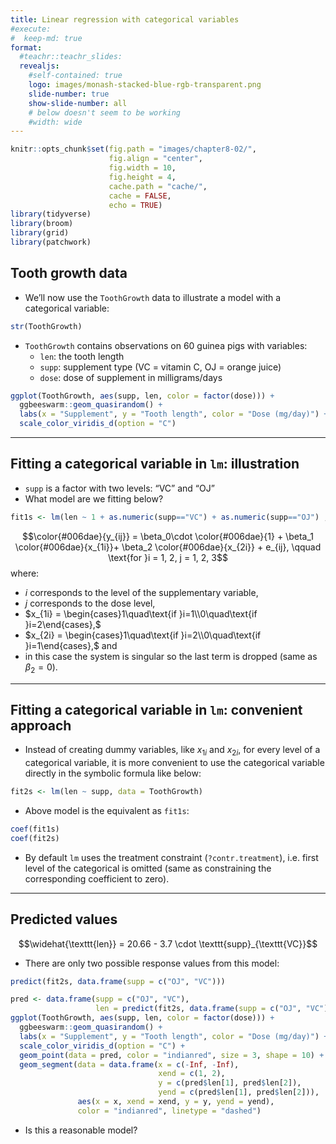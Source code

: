 ```yaml
---
title: Linear regression with categorical variables
#execute:
#  keep-md: true
format: 
  #teachr::teachr_slides:
  revealjs:
    #self-contained: true
    logo: images/monash-stacked-blue-rgb-transparent.png
    slide-number: true
    show-slide-number: all
    # below doesn't seem to be working
    #width: wide
---
```


```r
knitr::opts_chunk$set(fig.path = "images/chapter8-02/",
                      fig.align = "center",
                      fig.width = 10, 
                      fig.height = 4,
                      cache.path = "cache/",
                      cache = FALSE,
                      echo = TRUE)
library(tidyverse)
library(broom)
library(grid)
library(patchwork)
```



## Tooth growth data

* We'll now use the `ToothGrowth` data to illustrate a model with a categorical variable:

```r
str(ToothGrowth)
```

* `ToothGrowth` contains observations on 60 guinea pigs with variables:
  * `len`: the tooth length
  * `supp`: supplement type (VC = vitamin C, OJ = orange juice)
  * `dose`: dose of supplement in milligrams/days
  
```r
ggplot(ToothGrowth, aes(supp, len, color = factor(dose))) + 
  ggbeeswarm::geom_quasirandom() +
  labs(x = "Supplement", y = "Tooth length", color = "Dose (mg/day)") +
  scale_color_viridis_d(option = "C")
```


---

## Fitting a categorical variable in `lm`: illustration

* `supp` is a factor with two levels: "VC" and "OJ"
* What model are we fitting below?

```r
fit1s <- lm(len ~ 1 + as.numeric(supp=="VC") + as.numeric(supp=="OJ") , data = ToothGrowth)
```

$$\color{#006dae}{y_{ij}} = \beta_0\cdot \color{#006dae}{1} + \beta_1 \color{#006dae}{x_{1i}}+ \beta_2 \color{#006dae}{x_{2i}} + e_{ij}, \qquad \text{for }i = 1, 2, j = 1, 2, 3$$
where:

* $i$ corresponds to the level of the supplementary variable,
* $j$ corresponds to the dose level,
* $x_{1i} = \begin{cases}1\quad\text{if }i=1\\0\quad\text{if }i=2\end{cases},$
* $x_{2i} = \begin{cases}1\quad\text{if }i=2\\0\quad\text{if }i=1\end{cases},$ and 
* in this case the system is singular so the last term is dropped (same as $\beta_2 = 0$). 

---

## Fitting a categorical variable in `lm`: convenient approach

* Instead of creating dummy variables, like $x_{1i}$ and $x_{2i}$, for every level of a categorical variable, it is more convenient to use the categorical variable directly in the symbolic formula like below:

```r
fit2s <- lm(len ~ supp, data = ToothGrowth)
```

* Above model is the equivalent as `fit1s`:

```r
coef(fit1s)
coef(fit2s)
```

* By default `lm` uses the treatment constraint (`?contr.treatment`), i.e. first level of the categorical is omitted (same as constraining the corresponding coefficient to zero).  

---

## Predicted values

$$\widehat{\texttt{len}} = 20.66 - 3.7 \cdot \texttt{supp}_{\texttt{VC}}$$


* There are only two possible response values from this model:

```r
predict(fit2s, data.frame(supp = c("OJ", "VC")))
```


```r
pred <- data.frame(supp = c("OJ", "VC"),
                   len = predict(fit2s, data.frame(supp = c("OJ", "VC"))))
ggplot(ToothGrowth, aes(supp, len, color = factor(dose))) + 
  ggbeeswarm::geom_quasirandom() +
  labs(x = "Supplement", y = "Tooth length", color = "Dose (mg/day)") +
  scale_color_viridis_d(option = "C") +
  geom_point(data = pred, color = "indianred", size = 3, shape = 10) +
  geom_segment(data = data.frame(x = c(-Inf, -Inf),
                                 xend = c(1, 2),
                                 y = c(pred$len[1], pred$len[2]),
                                 yend = c(pred$len[1], pred$len[2])),
               aes(x = x, xend = xend, y = y, yend = yend),
               color = "indianred", linetype = "dashed")
```

* Is this a reasonable model?

